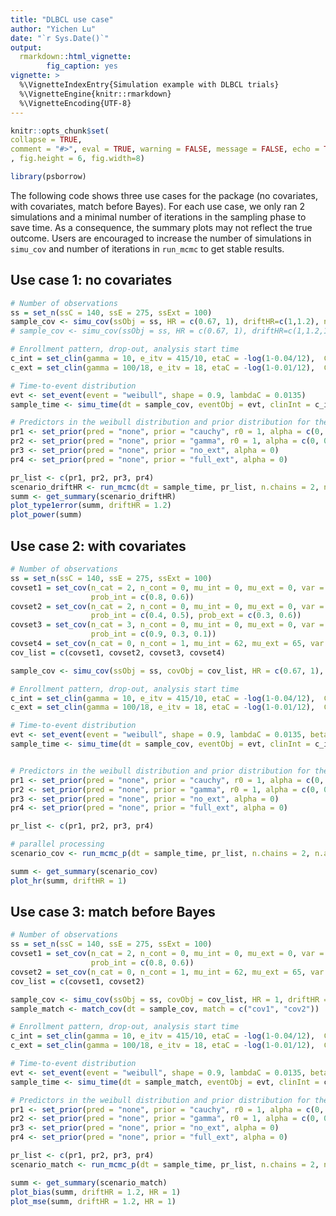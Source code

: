 ```yaml
---
title: "DLBCL use case"
author: "Yichen Lu"
date: "`r Sys.Date()`"
output:
  rmarkdown::html_vignette:
        fig_caption: yes
vignette: >
  %\VignetteIndexEntry{Simulation example with DLBCL trials}
  %\VignetteEngine{knitr::rmarkdown}
  %\VignetteEncoding{UTF-8}
---
```



```r
knitr::opts_chunk$set(
collapse = TRUE,
comment = "#>", eval = TRUE, warning = FALSE, message = FALSE, echo = TRUE, cache = FALSE, results='hide'
, fig.height = 6, fig.width=8)
```



```r
library(psborrow)
```


The following code shows three use cases for the package (no covariates, with covariates, match before Bayes). For each use case, we only ran 2 simulations and a minimal number of iterations in the sampling phase to save time. As a consequence, the summary plots may not reflect the true outcome. Users are encouraged to increase the number of simulations in `simu_cov` and number of iterations in `run_mcmc` to get stable results.


## Use case 1: no covariates

```r
# Number of observations
ss = set_n(ssC = 140, ssE = 275, ssExt = 100)
sample_cov <- simu_cov(ssObj = ss, HR = c(0.67, 1), driftHR=c(1,1.2), nsim = 2)
# sample_cov <- simu_cov(ssObj = ss, HR = c(0.67, 1), driftHR=c(1,1.2,1.5,0.8,0.65), nsim = 100)

# Enrollment pattern, drop-out, analysis start time
c_int = set_clin(gamma = 10, e_itv = 415/10, etaC = -log(1-0.04/12),  CCOD = "fixed-first", CCOD_t = 64)
c_ext = set_clin(gamma = 100/18, e_itv = 18, etaC = -log(1-0.01/12),  CCOD = "fixed-first", CCOD_t = 64)

# Time-to-event distribution
evt <- set_event(event = "weibull", shape = 0.9, lambdaC = 0.0135)
sample_time <- simu_time(dt = sample_cov, eventObj = evt, clinInt = c_int, clinExt = c_ext)

# Predictors in the weibull distribution and prior distribution for the precision variable
pr1 <- set_prior(pred = "none", prior = "cauchy", r0 = 1, alpha = c(0, 0), sigma = 0.03)
pr2 <- set_prior(pred = "none", prior = "gamma", r0 = 1, alpha = c(0, 0))
pr3 <- set_prior(pred = "none", prior = "no_ext", alpha = 0)
pr4 <- set_prior(pred = "none", prior = "full_ext", alpha = 0)

pr_list <- c(pr1, pr2, pr3, pr4)
scenario_driftHR <- run_mcmc(dt = sample_time, pr_list, n.chains = 2, n.adapt = 100, n.burn = 100, n.iter = 200, seed = 46)
summ <- get_summary(scenario_driftHR)
plot_type1error(summ, driftHR = 1.2)
plot_power(summ)
```


## Use case 2: with covariates

```r
# Number of observations
ss = set_n(ssC = 140, ssE = 275, ssExt = 100)
covset1 = set_cov(n_cat = 2, n_cont = 0, mu_int = 0, mu_ext = 0, var = 1, cov = 0.5, 
                  prob_int = c(0.8, 0.6))
covset2 = set_cov(n_cat = 2, n_cont = 0, mu_int = 0, mu_ext = 0, var = 1, cov = 0.3, 
                  prob_int = c(0.4, 0.5), prob_ext = c(0.3, 0.6))
covset3 = set_cov(n_cat = 3, n_cont = 0, mu_int = 0, mu_ext = 0, var = 1, cov = 0.2, 
                  prob_int = c(0.9, 0.3, 0.1))
covset4 = set_cov(n_cat = 0, n_cont = 1, mu_int = 62, mu_ext = 65, var = 11^2)
cov_list = c(covset1, covset2, covset3, covset4)

sample_cov <- simu_cov(ssObj = ss, covObj = cov_list, HR = c(0.67, 1), driftHR = c(1), nsim = 2)

# Enrollment pattern, drop-out, analysis start time
c_int = set_clin(gamma = 10, e_itv = 415/10, etaC = -log(1-0.04/12),  CCOD = "fixed-first", CCOD_t = 64)
c_ext = set_clin(gamma = 100/18, e_itv = 18, etaC = -log(1-0.01/12),  CCOD = "fixed-first", CCOD_t = 64)

# Time-to-event distribution
evt <- set_event(event = "weibull", shape = 0.9, lambdaC = 0.0135, beta = c(1, 1, 0.5, rep(0.001, 5)))
sample_time <- simu_time(dt = sample_cov, eventObj = evt, clinInt = c_int, clinExt = c_ext)


# Predictors in the weibull distribution and prior distribution for the precision variable
pr1 <- set_prior(pred = "none", prior = "cauchy", r0 = 1, alpha = c(0, 0), sigma = 0.03)
pr2 <- set_prior(pred = "none", prior = "gamma", r0 = 1, alpha = c(0, 0))
pr3 <- set_prior(pred = "none", prior = "no_ext", alpha = 0)
pr4 <- set_prior(pred = "none", prior = "full_ext", alpha = 0)

pr_list <- c(pr1, pr2, pr3, pr4)

# parallel processing
scenario_cov <- run_mcmc_p(dt = sample_time, pr_list, n.chains = 2, n.adapt = 100, n.burn = 100, n.iter = 20, seed = 47)

summ <- get_summary(scenario_cov)
plot_hr(summ, driftHR = 1)
```



## Use case 3: match before Bayes

```r
# Number of observations
ss = set_n(ssC = 140, ssE = 275, ssExt = 100)
covset1 = set_cov(n_cat = 2, n_cont = 0, mu_int = 0, mu_ext = 0, var = 1, cov = 0.5, 
                  prob_int = c(0.8, 0.6))
covset2 = set_cov(n_cat = 0, n_cont = 1, mu_int = 62, mu_ext = 65, var = 11^2)
cov_list = c(covset1, covset2)

sample_cov <- simu_cov(ssObj = ss, covObj = cov_list, HR = 1, driftHR = 1.2, nsim = 2)
sample_match <- match_cov(dt = sample_cov, match = c("cov1", "cov2"))

# Enrollment pattern, drop-out, analysis start time
c_int = set_clin(gamma = 10, e_itv = 415/10, etaC = -log(1-0.04/12),  CCOD = "fixed-first", CCOD_t = 64)
c_ext = set_clin(gamma = 100/18, e_itv = 18, etaC = -log(1-0.01/12),  CCOD = "fixed-first", CCOD_t = 64)

# Time-to-event distribution
evt <- set_event(event = "weibull", shape = 0.9, lambdaC = 0.0135, beta = c(1, 1, 0.5, rep(0.001, 5)))
sample_time <- simu_time(dt = sample_match, eventObj = evt, clinInt = c_int, clinExt = c_ext)

# Predictors in the weibull distribution and prior distribution for the precision variable
pr1 <- set_prior(pred = "none", prior = "cauchy", r0 = 1, alpha = c(0, 0), sigma = 0.03)
pr2 <- set_prior(pred = "none", prior = "gamma", r0 = 1, alpha = c(0, 0))
pr3 <- set_prior(pred = "none", prior = "no_ext", alpha = 0)
pr4 <- set_prior(pred = "none", prior = "full_ext", alpha = 0)

pr_list <- c(pr1, pr2, pr3, pr4)
scenario_match <- run_mcmc_p(dt = sample_time, pr_list, n.chains = 2, n.adapt = 10, n.burn = 10, n.iter = 20, seed = 46)

summ <- get_summary(scenario_match)
plot_bias(summ, driftHR = 1.2, HR = 1)
plot_mse(summ, driftHR = 1.2, HR = 1)
```





